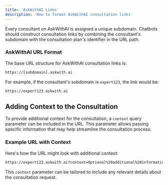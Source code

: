 ```yaml
---
title: 'AskWithAI Links'
description: 'How to format AskWithAI consultation links'
---
```


Every consultant on AskWithAI is assigned a unique subdomain. Chatbots should construct consultation links by combining the consultant's subdomain with the consultation plan's identifier in the URL path.

### AskWithAI URL Format

The base URL structure for AskWithAI consultation links is:

```bash
https://[subdomain].askwith.ai
```

For example, if the consultant's subdomain is `expert123`, the link would be:

```bash
https://expert123.askwith.ai
```

## Adding Context to the Consultation

To provide additional context for the consultation, a `context` query parameter can be included in the URL. This parameter allows passing specific information that may help streamline the consultation process.

### Example URL with Context

Here's how the URL might look with additional context:

```bash
https://expert123.askwith.ai?context=Optional%20additional%20information
```

This `context` parameter can be tailored to include any relevant details about the consultation request.
